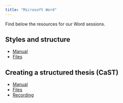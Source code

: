 ```yaml
---
title: "Microsoft Word"
---
```


Find below the resources for our Word sessions.

## Styles and structure

* [Manual](https://github.com/uqlibrary/technology-training-assets/raw/master/Word/word_styles_and_structure.pdf)
* [Files](https://github.com/uqlibrary/technology-training-assets/raw/master/Word/WordStylesAndStructure.zip)

## Creating a structured thesis (CaST)

* [Manual](https://github.com/uqlibrary/technology-training-assets/raw/master/Word/cast_word.pdf)
* [Files](https://github.com/uqlibrary/technology-training-assets/raw/master/Word/Word_CaST.zip)
* [Recording](https://youtu.be/Q-Dxg8fIPYg)
